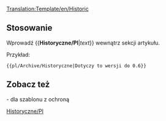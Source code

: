 <noinclude>[[Translation:Template/en/Historic]]</noinclude><includeonly>{{en/Ambox| type  = content
| text  = <strong>Historyczna zawartość</strong><br/>Ta strona lub sekcja zawiera treści, które nie są już istotne dla bieżącej wersji OpenTTD. Zachowaj go nienaruszony, ponieważ pokazuje on część historii tej wiki jako dokumentację.<br/>
{{{1|}}}
}}</includeonly><noinclude>

==Stosowanie==
Wprowadź <nowiki>{{</nowiki>'''Historyczne/Pl'''|''text''<nowiki>}}</nowiki> wewnątrz sekcji artykułu.

Przykład:
<pre>{{pl/Archive/Historyczne|Dotyczy to wersji do 0.6}}</pre>
{{pl/Archive/Historyczne|Dotyczy to wersji do 0.6}}
==Zobacz też==
{{en/S|en/Historical}}- dla szablonu z ochroną

<!--[[Category:templates|Historic]][[Category:Message boxes|Historic]]-->[[Category:pl/Community/InfoBox|Historyczne/Pl]]</noinclude>